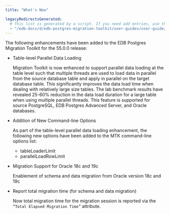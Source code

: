```yaml
---
title: "What's New"

legacyRedirectsGenerated:
  # This list is generated by a script. If you need add entries, use the `legacyRedirects` key.
  - "/edb-docs/d/edb-postgres-migration-toolkit/user-guides/user-guide/55.0.0/whats_new.html"
---
```


<div id="whats_new" class="registered_link"></div>

The following enhancements have been added to the EDB Postgres Migration Toolkit for the 55.0.0 release:

- Table-level Parallel Data Loading

  Migration Toolkit is now enhanced to support parallel data loading at the table level such that multiple threads are used to load data in parallel from the source database table and apply in parallel on the target database table. This significantly improves the data load time when dealing with relatively large size tables. The lab benchmark results have revealed 25-60% reduction in the data load duration for a large table when using multiple parallel threads. This feature is supported for source PostgreSQL, EDB Postgres Advanced Server, and Oracle databases.

- Addition of New Command-line Options

  As part of the table-level parallel data loading enhancement, the following new options have been added to the MTK command-line options list:

  - tableLoaderLimit
  - parallelLoadRowLimit

- Migration Support for Oracle 18c and 19c

  Enablement of schema and data migration from Oracle version 18c and 19c

- Report total migration time (for schema and data migration)

  Now total migration time for the migration session is reported via the `“Total Elapsed Migration Time”` attribute. 


